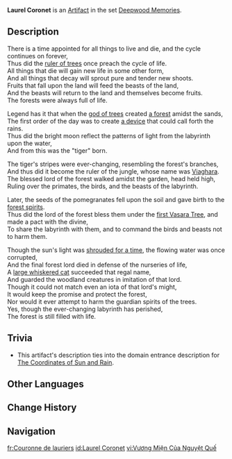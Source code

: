 {{Artifact Infobox
|image = Item Laurel Coronet.png
|set   = Deepwood Memories
|piece = Circlet of Logos
}}
{{Description|This crown was bestowed by the [[Greater Lord Rukkhadevata|deity with dominion over plants and trees]]. It was an heirloom of the royal house of the labyrinth. It was, at last, made the inheritance of the king's attendant.}}
'''Laurel Coronet''' is an [[Artifact]] in the set [[Deepwood Memories]].

==Description==
There is a time appointed for all things to live and die, and the cycle continues on forever,<br />
Thus did the [[Viaghara|ruler of trees]] once preach the cycle of life.<br />
All things that die will gain new life in some other form,<br />
And all things that decay will sprout pure and tender new shoots.<br />
Fruits that fall upon the land will feed the beasts of the land,<br />
And the beasts will return to the land and themselves become fruits.<br />
The forests were always full of life.

Legend has it that when the [[Greater Lord Rukkhadevata|god of trees]] created [[Dharma Forest|a forest]] amidst the sands,<br />
The first order of the day was to create [[Varuna|a device]] that could call forth the rains.<br />
Thus did the bright moon reflect the patterns of light from the labyrinth upon the water,<br />
And from this was the "tiger" born.

The tiger's stripes were ever-changing, resembling the forest's branches,<br />
And thus did it become the ruler of the jungle, whose name was [[Viaghara]].<br />
The blessed lord of the forest walked amidst the garden, head held high,<br />
Ruling over the primates, the birds, and the beasts of the labyrinth.

Later, the seeds of the pomegranates fell upon the soil and gave birth to the [[Aranara|forest spirits]].<br />
Thus did the lord of the forest bless them under the [[Fane of Ashvattha|first Vasara Tree]], and made a pact with the divine,<br />
To share the labyrinth with them, and to command the birds and beasts not to harm them.

Though the sun's light was [[Cataclysm|shrouded for a time]], the flowing water was once corrupted,<br />
And the final forest lord died in defense of the nurseries of life,<br />
A [[Rishboland Tiger|large whiskered cat]] succeeded that regal name,<br />
And guarded the woodland creatures in imitation of that lord.<br />
Though it could not match even an iota of that lord's might,<br />
It would keep the promise and protect the forest,<br />
Nor would it ever attempt to harm the guardian spirits of the trees.<br />
Yes, though the ever-changing labyrinth has perished,<br />
The forest is still filled with life.

==Trivia==
*This artifact's description ties into the domain entrance description for [[The Coordinates of Sun and Rain]].

==Other Languages==
{{Other Languages
|en      = Laurel Coronet
|zhs     = 月桂的宝冠
|zhs_rm  = Yuèguì de Bǎoguān
|zht     = 月桂的寶冠
|zht_rm  = Yuèguì de Bǎoguān
|zh_tl   = 
|ja      = 月桂の宝冠
|ja_rm   = Gekkei no Houkan
|ja_tl   = Bejeweled Crown of Laurels
|ko      = 월계수 왕관
|ko_rm   = Wolgyesu Wanggwan
|ko_tl   = Laurel Crown
|es      = Corona Láurea
|es_tl   = Laurel Crown
|fr      = Couronne de laurier
|fr_tl   = Laurel Wreath
|ru      = Лавровый венец
|ru_tl   = Laurel Wreath
|th      = Laurel Coronet
|vi      = Vương Miện Của Nguyệt Quế
|vi_tl   = Crown of Laurels
|de      = Unschätzbarer Lorbeerkranz
|de_tl   = Invaluable Laurel Wreath
|id      = Laurel Coronet
|pt      = Diadema Láurea
|pt_tl   = Laurel Diadem
|tr      = Defne Tacı
|tr_tl   = 
|it      = Corona d'alloro
|it_tl   = Laurel Coronet
}}

==Change History==
{{Change History|3.0}}

==Navigation==
{{Artifact Set Navbox|Deepwood Memories}}

[[fr:Couronne de lauriers]]
[[id:Laurel Coronet]]
[[vi:Vương Miện Của Nguyệt Quế]]